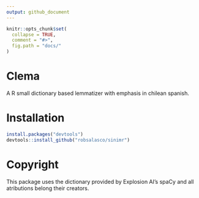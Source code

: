 ```yaml
---
output: github_document
---
```


```r
knitr::opts_chunk$set(
  collapse = TRUE,
  comment = "#>",
  fig.path = "docs/"
)
```

# Clema

A R small dictionary based lemmatizer with emphasis in chilean spanish.

# Installation

```R
install.packages("devtools")
devtools::install_github("robsalasco/sinimr")
```

# Copyright

This package uses the dictionary provided by Explosion AI's spaCy and all atributions belong their creators.
